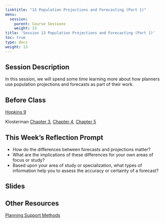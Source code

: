 ```yaml
---
linktitle: "13 Population Projections and Forecasting (Part 1)"
menu:
  session:
    parent: Course Sessions
    weight: 13
title: 'Session 13 Population Projections and Forecasting (Part 1)'
toc: true
type: docs
weight: 13
---
```


## Session Description

In this session, we will spend some time learning more about how planners use population projections and forecasts as part of their work.

## Before Class

[Hopkins 9](https://uofi.box.com/s/p251aw1783lqevufdh137w8vogouv92q)

Klosterman [Chapter 3](https://uofi.box.com/s/q46d20tpwa5eynoqvcckon1c86yijr1y), [Chapter 4](https://uofi.box.com/s/8iueatbw3l3qebvfu9nesufzpvwntg0q), [Chapter 5](https://uofi.box.com/s/x0orydmrxcxaecmj4vyevwo398dtzeg6)

## This Week's Reflection Prompt

- How do the differences between forecasts and projections matter? 
- What are the implications of these differences for your own areas of focus or study?
- Based upon your area of study or specialization, what types of information help you to assess the accuracy or certainty of a forecast?

## Slides

## Other Resources

[Planning Support Methods](https://planningsupport.org)